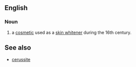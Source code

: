 ==English==
{{wikipedia}}
===Noun===
{{en-noun}}

# a [[cosmetic]] used as a [[skin whitener]] during the 16th century.

==See also==
*[[cerussite]]